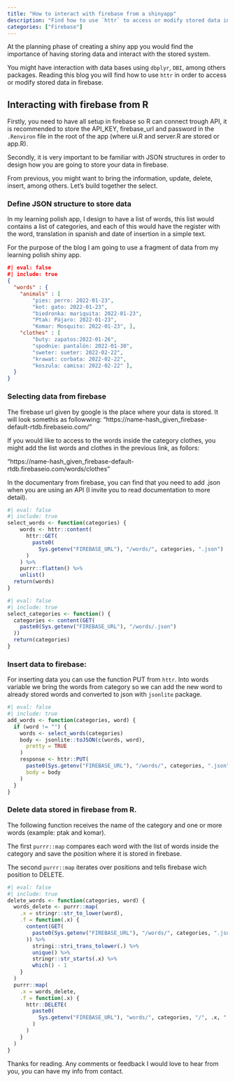 ```yaml
---
title: "How to interact with firebase from a shinyapp"
description: "Find how to use `httr` to access or modify stored data in firebase." 
categories: ["Firebase"]
---
```


At the planning phase of creating a shiny app you would find the importance of
having storing data and interact with the stored system.

You might have interaction with data bases using `dbplyr`, `DBI`, among others
packages. Reading this blog you will find how to use `httr` in order to access
or modify stored data in firebase.

## Interacting with firebase from R
Firstly, you need to have all setup in firebase so R can connect trough API,
it is recommended to store the API_KEY, firebase_url and password in the `.Renviron`
file in the root of the app (where ui.R and server.R are stored or app.R).

Secondly, it is very important to be familiar with JSON structures in order to
design how you are going to store your data in firebase.

From previous, you might want to bring the information, update, delete, insert,
among others. Let's build together the select.

### Define JSON structure to store data
In my learning polish app, I design to have a list of words, this list would
contains a list of categories, and each of this would have the register with
the word, translation in spanish and date of insertion in a simple text.

For the purpose of the blog I am going to use a fragment of data from my
learning polish shiny app.

```JSON
#| eval: false
#| include: true 
{
  "words" : {
    "animals" : [
        "pies: perro: 2022-01-23",
        "kot: gato: 2022-01-23",
        "biedronka: mariquita: 2022-01-23",
        "Ptak: Pájaro: 2022-01-23",
        "Komar: Mosquito: 2022-01-23", ],
    "clothes" : [
        "buty: zapatos:2022-01-26",
        "spodnie: pantalón: 2022-01-30",
        "sweter: sueter: 2022-02-22",
        "krawat: corbata: 2022-02-22",
        "koszula: camisa: 2022-02-22" ],
  }
}
```

### Selecting data from firebase
The firebase url given by google is the place where your data is stored. It will
look somethis as followwing:
"https://name-hash_given_firebase-default-rtdb.firebaseio.com/"

If you would like to access to the words inside the category clothes, you might
add the list words and clothes in the previous link, as follors:

"https://name-hash_given_firebase-default-rtdb.firebaseio.com/words/clothes"

In the documentary from firebase, you can find that you need to add .json when
you are using an API (I invite you to read documentation to more detail).

```r
#| eval: false
#| include: true 
select_words <- function(categories) {
    words <- httr::content(
      httr::GET(
        paste0(
          Sys.getenv("FIREBASE_URL"), "/words/", categories, ".json")
      )
    ) %>%
    purrr::flatten() %>%
    unlist()
  return(words)
}
```

```r
#| eval: false
#| include: true 
select_categories <- function() {
  categories <- content(GET(
    paste0(Sys.getenv("FIREBASE_URL"), "/words/.json")
  ))
  return(categories)
}
```
### Insert data to firebase:

For inserting data you can use the function PUT from `httr`. Into words variable
we bring the words from category so we can add the new word to already stored
words and converted to json with `jsonlite` package.

```r
#| eval: false
#| include: true 
add_words <- function(categories, word) {
  if (word != "") {
    words <- select_words(categories)
    body <- jsonlite::toJSON(c(words, word),
      pretty = TRUE
    )
    response <- httr::PUT(
      paste0(Sys.getenv("FIREBASE_URL"), "/words/", categories, ".json"),
      body = body
    )
  }
}
```

### Delete data stored in firebase from R.

The following function receives the name of the category and one or more words
(example: ptak and komar).

The first `purrr::map` compares each word with the list of words inside the category
and save the position where it is stored in firebase.

The second `purrr::map` iterates over positions and tells firebase wich position
to DELETE.

```r
#| eval: false
#| include: true 
delete_words <- function(categories, word) {
  words_delete <- purrr::map(
    .x = stringr::str_to_lower(word),
    .f = function(.x) {
      content(GET(
        paste0(Sys.getenv("FIREBASE_URL"), "/words/", categories, ".json")
      )) %>%
        stringi::stri_trans_tolower(.) %>%
        unique() %>%
        stringr::str_starts(.x) %>%
        which() - 1
    }
  )
  purrr::map(
    .x = words_delete,
    .f = function(.x) {
      httr::DELETE(
        paste0(
          Sys.getenv("FIREBASE_URL"), "words/", categories, "/", .x, ".json"
        )
      )
    }
  )
}
```

Thanks for reading. Any comments or feedback I would love to hear from you,
you can have my info from contact.